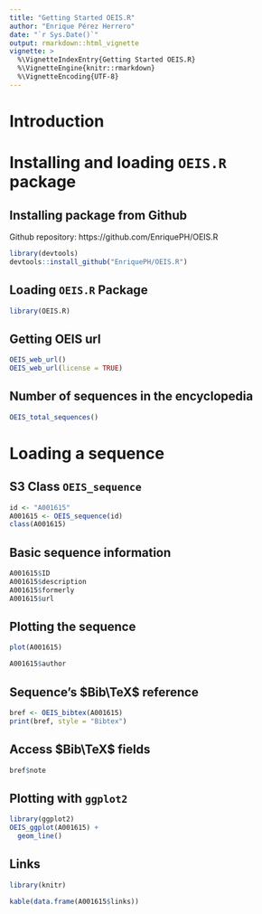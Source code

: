 ```yaml
---
title: "Getting Started OEIS.R"
author: "Enrique Pérez Herrero"
date: "`r Sys.Date()`"
output: rmarkdown::html_vignette
vignette: >
  %\VignetteIndexEntry{Getting Started OEIS.R}
  %\VignetteEngine{knitr::rmarkdown}
  %\VignetteEncoding{UTF-8}
---
```


# Introduction

# Installing and loading `OEIS.R` package 

## Installing package from Github

Github repository: https://github.com/EnriquePH/OEIS.R

```r
library(devtools)
devtools::install_github("EnriquePH/OEIS.R")
```

## Loading `OEIS.R` Package

```r
library(OEIS.R)
```

## Getting OEIS url

```r
OEIS_web_url()
OEIS_web_url(license = TRUE)
```

## Number of sequences in the encyclopedia

```r
OEIS_total_sequences()
```

# Loading a sequence

## S3 Class `OEIS_sequence`

```r
id <- "A001615"
A001615 <- OEIS_sequence(id)
class(A001615)
```

## Basic sequence information 

```r
A001615$ID
A001615$description
A001615$formerly
A001615$url
```

## Plotting the sequence

```r
plot(A001615)
```

```r
A001615$author
```


## Sequence's $Bib\TeX$ reference
```r
bref <- OEIS_bibtex(A001615)
print(bref, style = "Bibtex")
```

## Access $Bib\TeX$ fields

```r
bref$note
```

## Plotting with `ggplot2`

```r
library(ggplot2)
OEIS_ggplot(A001615) + 
  geom_line()
```


## Links

```r
library(knitr)

kable(data.frame(A001615$links))
```



